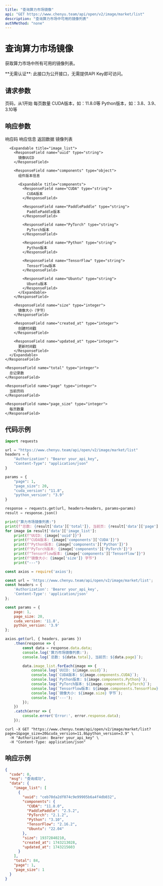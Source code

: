 ```yaml
---
title: "查询算力市场镜像"
api: "GET https://www.chenyu.team/api/open/v2/image/market/list"
description: "查询算力市场中可用的镜像列表"
authMethod: "none"
---
```


# 查询算力市场镜像

获取算力市场中所有可用的镜像列表。

<Info>
  **无需认证**: 此接口为公开接口，无需提供API Key即可访问。
</Info>

## 请求参数

<ParamField query="page" type="integer">
  页码，从1开始
</ParamField>

<ParamField query="page_size" type="integer">
  每页数量
</ParamField>

<ParamField query="cuda_version" type="string">
  CUDA版本，如：11.8.0等
</ParamField>

<ParamField query="python_version" type="string">
  Python版本，如：3.8、3.9、3.10等
</ParamField>

## 响应参数

<ResponseField name="code" type="integer">
  响应码
</ResponseField>

<ResponseField name="msg" type="string">
  响应信息
</ResponseField>

<ResponseField name="data" type="object">
  返回数据

  <Expandable title="data">
    <ResponseField name="image_list" type="array">
      镜像列表

      <Expandable title="image_list">
        <ResponseField name="uuid" type="string">
          镜像UUID
        </ResponseField>

        <ResponseField name="components" type="object">
          组件版本信息

          <Expandable title="components">
            <ResponseField name="CUDA" type="string">
              CUDA版本
            </ResponseField>

            <ResponseField name="PaddlePaddle" type="string">
              PaddlePaddle版本
            </ResponseField>

            <ResponseField name="PyTorch" type="string">
              PyTorch版本
            </ResponseField>

            <ResponseField name="Python" type="string">
              Python版本
            </ResponseField>

            <ResponseField name="TensorFlow" type="string">
              TensorFlow版本
            </ResponseField>

            <ResponseField name="Ubuntu" type="string">
              Ubuntu版本
            </ResponseField>
          </Expandable>
        </ResponseField>

        <ResponseField name="size" type="integer">
          镜像大小（字节）
        </ResponseField>

        <ResponseField name="created_at" type="integer">
          创建时间戳
        </ResponseField>

        <ResponseField name="updated_at" type="integer">
          更新时间戳
        </ResponseField>
      </Expandable>
    </ResponseField>

    <ResponseField name="total" type="integer">
      总记录数
    </ResponseField>

    <ResponseField name="page" type="integer">
      当前页码
    </ResponseField>

    <ResponseField name="page_size" type="integer">
      每页数量
    </ResponseField>
  </Expandable>
</ResponseField>

## 代码示例

<CodeGroup>

```python Python
import requests

url = "https://www.chenyu.team/api/open/v2/image/market/list"
headers = {
    "Authorization": "Bearer your_api_key",
    "Content-Type": "application/json"
}

params = {
    "page": 1,
    "page_size": 20,
    "cuda_version": "11.8",
    "python_version": "3.9"
}

response = requests.get(url, headers=headers, params=params)
result = response.json()

print("算力市场镜像列表:")
print(f"总数: {result['data']['total']}, 当前页: {result['data']['page']}")
for image in result['data']['image_list']:
    print(f"UUID: {image['uuid']}")
    print(f"CUDA版本: {image['components']['CUDA']}")
    print(f"Python版本: {image['components']['Python']}")
    print(f"PyTorch版本: {image['components']['PyTorch']}")
    print(f"TensorFlow版本: {image['components']['TensorFlow']}")
    print(f"镜像大小: {image['size']} 字节")
    print("---")
```

```javascript JavaScript
const axios = require('axios');

const url = 'https://www.chenyu.team/api/open/v2/image/market/list';
const headers = {
    'Authorization': 'Bearer your_api_key',
    'Content-Type': 'application/json'
};

const params = {
    page: 1,
    page_size: 20,
    cuda_version: '11.8',
    python_version: '3.9'
};

axios.get(url, { headers, params })
    .then(response => {
        const data = response.data.data;
        console.log('算力市场镜像列表:');
        console.log(`总数: ${data.total}, 当前页: ${data.page}`);

        data.image_list.forEach(image => {
            console.log(`UUID: ${image.uuid}`);
            console.log(`CUDA版本: ${image.components.CUDA}`);
            console.log(`Python版本: ${image.components.Python}`);
            console.log(`PyTorch版本: ${image.components.PyTorch}`);
            console.log(`TensorFlow版本: ${image.components.TensorFlow}`);
            console.log(`镜像大小: ${image.size} 字节`);
            console.log('---');
        });
    })
    .catch(error => {
        console.error('Error:', error.response.data);
    });
```

```curl cURL
curl -X GET "https://www.chenyu.team/api/open/v2/image/market/list?page=1&page_size=20&cuda_version=11.8&python_version=3.9" \
  -H "Authorization: Bearer your_api_key" \
  -H "Content-Type: application/json"
```

</CodeGroup>

## 响应示例

```json
{
  "code": 0,
  "msg": "查询成功",
  "data": {
    "image_list": [
      {
        "uuid": "ceb70da2df074c9e99905b6a4f4db032",
        "components": {
          "CUDA": "11.8.0",
          "PaddlePaddle": "2.5.2",
          "PyTorch": "2.1.2",
          "Python": "3.10",
          "TensorFlow": "2.16.2",
          "Ubuntu": "22.04"
        },
        "size": 19372840210,
        "created_at": 1743213028,
        "updated_at": 1743215603
      }
    ],
    "total": 84,
    "page": 1,
    "page_size": 1
  }
}
```